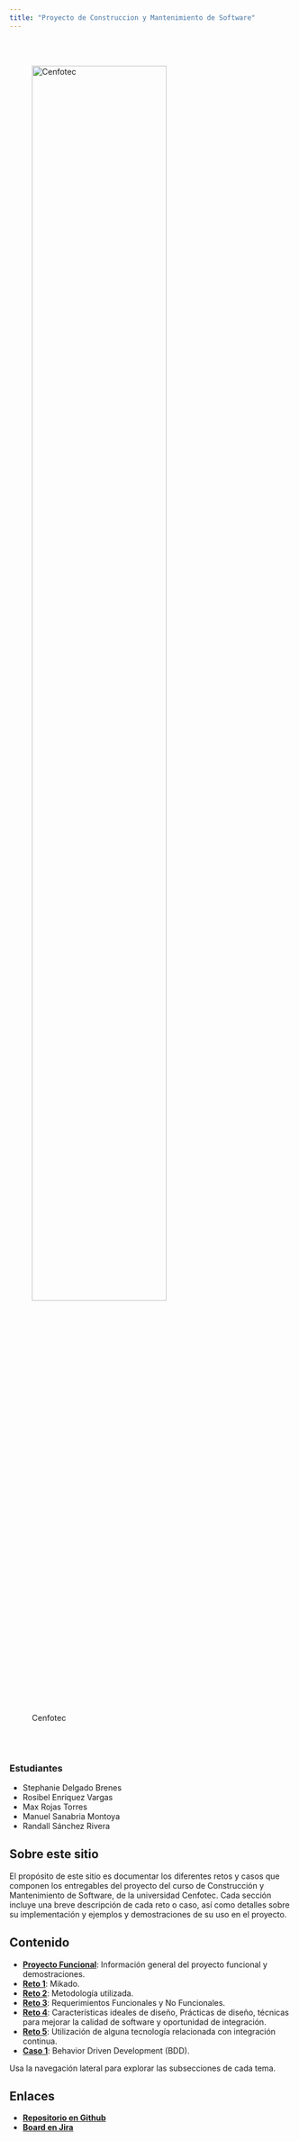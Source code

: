 ```yaml
---
title: "Proyecto de Construccion y Mantenimiento de Software"
---
```


<br><br>

![Cenfotec](/recursos/cenfotec.png){fig-align="left" width=75%}

<br><br>

### Estudiantes

- Stephanie Delgado Brenes
- Rosibel Enriquez Vargas
- Max Rojas Torres
- Manuel Sanabria Montoya
- Randall Sánchez Rivera


## Sobre este sitio

El propósito de este sitio es documentar los diferentes retos y casos que componen los entregables del proyecto del curso de Construcción y Mantenimiento de Software, de la universidad Cenfotec. Cada sección incluye una breve descripción de cada reto o caso, así como detalles sobre su implementación y ejemplos y demostraciones de su uso en el proyecto.

## Contenido

- [**Proyecto Funcional**](demo/index.qmd): Información general del proyecto funcional y demostraciones.
- [**Reto 1**](reto1/index.qmd): Mikado.
- [**Reto 2**](reto2/index.qmd): Metodología utilizada.
- [**Reto 3**](reto3/index.qmd): Requerimientos Funcionales y No Funcionales.
- [**Reto 4**](reto4/index.qmd): Características ideales de diseño, Prácticas de diseño, técnicas para mejorar la calidad de software y oportunidad de integración.
- [**Reto 5**](reto5/index.qmd): Utilización de alguna tecnología relacionada con integración continua.
- [**Caso 1**](caso1/index.qmd): Behavior Driven Development (BDD).

Usa la navegación lateral para explorar las subsecciones de cada tema.

## Enlaces

- **[Repositorio en Github](https://github.com/maxterdize/psybot-service)**
- **[Board en Jira](https://ucenfotec-team-cvech351.atlassian.net/jira/software/projects/PSYBOT/boards/1/timeline)**